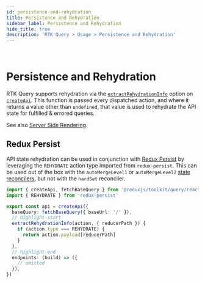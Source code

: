 ```yaml
---
id: persistence-and-rehydration
title: Persistence and Rehydration
sidebar_label: Persistence and Rehydration
hide_title: true
description: 'RTK Query > Usage > Persistence and Rehydration'
---
```


&nbsp;

# Persistence and Rehydration

RTK Query supports rehydration via the [`extractRehydrationInfo`](../api/createApi.mdx#extractrehydrationinfo)
option on [`createApi`](../api/createApi.mdx). This function is passed every dispatched action,
and where it returns a value other than `undefined`, that value is used to rehydrate the API state
for fulfilled & errored queries.

See also [Server Side Rendering](./server-side-rendering.mdx).

## Redux Persist

API state rehydration can be used in conjunction with [Redux Persist](https://github.com/rt2zz/redux-persist)
by leveraging the `REHYDRATE` action type imported from `redux-persist`. This can be used out of the
box with the `autoMergeLevel1` or `autoMergeLevel2` [state reconcilers](https://github.com/rt2zz/redux-persist#state-reconciler),
but not with the `hardSet` reconciler.

```ts title="redux-persist rehydration example"
import { createApi, fetchBaseQuery } from '@reduxjs/toolkit/query/react'
import { REHYDRATE } from 'redux-persist'

export const api = createApi({
  baseQuery: fetchBaseQuery({ baseUrl: '/' }),
  // highlight-start
  extractRehydrationInfo(action, { reducerPath }) {
    if (action.type === REHYDRATE) {
      return action.payload[reducerPath]
    }
  },
  // highlight-end
  endpoints: (build) => ({
    // omitted
  }),
})
```
